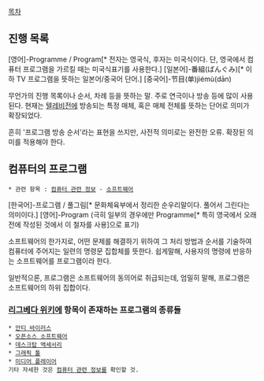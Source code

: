 [[목차]]
== 진행 목록 ==
[영어]-Programme / Program[* 전자는 영국식, 후자는 미국식이다. 단, 영국에서 컴퓨터 프로그램을 가르킬 때는 미국식표기를 사용한다.]
[일본어]-番組(ばんぐみ)[* 이하 TV 프로그램을 뜻하는 일본어/중국어 단어.]
[중국어]-节目(单)jiémù(dān)

무언가의 진행 목록이나 순서, 차례 등을 뜻하는 말. 주로 연극이나 방송 등에 많이 사용된다. 현재는 [[텔레비전]]에 방송되는 특정 매체, 혹은 매체 전체를 뜻하는 단어로 의미가 확장되었다.

흔히 '프로그램 방송 순서'라는 표현을 쓰지만, 사전적 의미로는 완전한 오류. 확장된 의미를 적용해야 한다.

== 컴퓨터의 프로그램 ==
 * 관련 항목 : [[컴퓨터 관련 정보]] - [[소프트웨어]]

[한국어]-프로그램 / 풀그림[* 문화체육부에서 정리한 순우리말이다. 풀어서 그린다는 의미이다.]
[영어]-Program (극히 일부의 경우에만 Programme[* 특히 영국에서 오래전에 작성된 것에서 이 철자를 사용]으로 표기)

소프트웨어의 한가지로, 어떤 문제를 해결하기 위하여 그 처리 방법과 순서를 기술하여 컴퓨터에 주어지는 일련의 명령문 집합체를 뜻한다. 쉽게말해, 사용자의 명령에 반응하는 소프트웨어를 프로그램이라 한다. 

일반적으론, 프로그램은 소프트웨어의 동의어로 취급되는데, 엄밀히 말해, 프로그램은 소프트웨어의 하위 집합이다.


=== [[리그베다 위키]]에 항목이 존재하는 프로그램의 종류들 ===
 * [[안티 바이러스]]
 * [[오픈소스 소프트웨어]]
 * [[데스크탑 액세서리]]
 * [[그래픽 툴]]
 * [[미디어 플레이어]]
 기타 자세한 것은 [[컴퓨터 관련 정보]]를 확인할 것.
